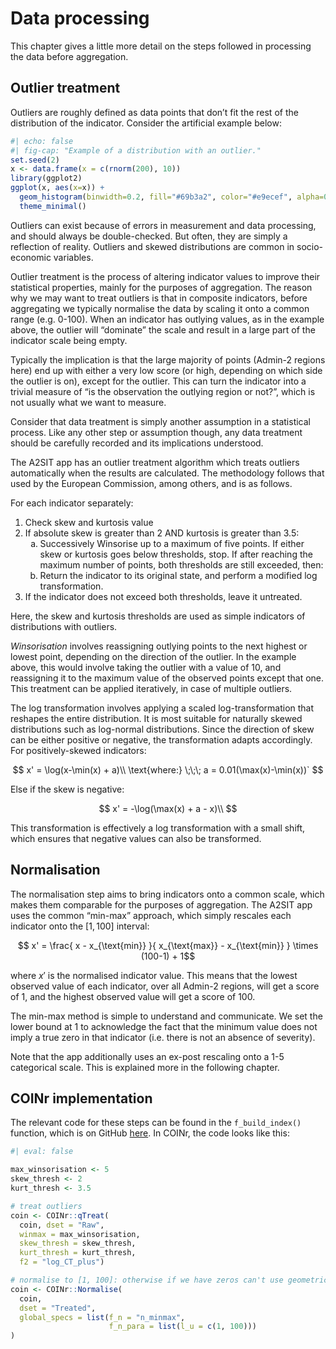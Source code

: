 # Data processing {#sec-dataprocessing}

This chapter gives a little more detail on the steps followed in processing the data before aggregation.

## Outlier treatment

Outliers are roughly defined as data points that don't fit the rest of the distribution of the indicator. Consider the artificial example below:

```r
#| echo: false
#| fig-cap: "Example of a distribution with an outlier."
set.seed(2)
x <- data.frame(x = c(rnorm(200), 10))
library(ggplot2)
ggplot(x, aes(x=x)) + 
  geom_histogram(binwidth=0.2, fill="#69b3a2", color="#e9ecef", alpha=0.9) +
  theme_minimal()
```

Outliers can exist because of errors in measurement and data processing, and should always be double-checked. But often, they are simply a reflection of reality. Outliers and skewed distributions are common in socio-economic variables.

Outlier treatment is the process of altering indicator values to improve their statistical properties, mainly for the purposes of aggregation. The reason why we may want to treat outliers is that in composite indicators, before aggregating we typically normalise the data by scaling it onto a common range (e.g. 0-100). When an indicator has outlying values, as in the example above, the outlier will "dominate" the scale and result in a large part of the indicator scale being empty.

Typically the implication is that the large majority of points (Admin-2 regions here) end up with either a very low score (or high, depending on which side the outlier is on), except for the outlier. This can turn the indicator into a trivial measure of "is the observation the outlying region or not?", which is not usually what we want to measure.

Consider that data treatment is simply another assumption in a statistical process. Like any other step or assumption though, any data treatment should be carefully recorded and its implications understood.

The A2SIT app has an outlier treatment algorithm which treats outliers automatically when the results are calculated. The methodology follows that used by the European Commission, among others, and is as follows.

For each indicator separately:

1. Check skew and kurtosis value
2. If absolute skew is greater than 2 AND kurtosis is greater than 3.5:
    (a) Successively Winsorise up to a maximum of five points. If either skew or kurtosis goes below thresholds, stop. If after reaching the maximum number of points, both thresholds are still exceeded, then:
    (b) Return the indicator to its original state, and perform a modified log transformation.
3. If the indicator does not exceed both thresholds, leave it untreated.

Here, the skew and kurtosis thresholds are used as simple indicators of distributions with outliers.

*Winsorisation* involves reassigning outlying points to the next highest or lowest point, depending on the direction of the outlier. In the example above, this would involve taking the outlier with a value of 10, and reassigning it to the maximum value of the observed points except that one. This treatment can be applied iteratively, in case of multiple outliers.

The log transformation involves applying a scaled log-transformation that reshapes the entire distribution. It is most suitable for naturally skewed distributions such as log-normal distributions. Since the direction of skew can be either positive or negative, the transformation adapts accordingly. For positively-skewed indicators:

$$
x' = \log(x-\min(x) + a)\\ 
\text{where:} \;\;\;  a = 0.01(\max(x)-\min(x))`
$$

Else if the skew is negative:

$$
x' = -\log(\max(x) + a - x)\\ 
$$

This transformation is effectively a log transformation with a small shift, which ensures that negative values can also be transformed.

## Normalisation

The normalisation step aims to bring indicators onto a common scale, which makes them comparable for the purposes of aggregation. The A2SIT app uses the common "min-max" approach, which simply rescales each indicator onto the $[1, 100]$ interval:

$$ x' = \frac{ x - x_{\text{min}} }{ x_{\text{max}} - x_{\text{min}} } \times (100-1) + 1$$

where $x'$ is the normalised indicator value. This means that the lowest observed value of each indicator, over all Admin-2 regions, will get a score of 1, and the highest observed value will get a score of 100.

The min-max method is simple to understand and communicate. We set the lower bound at 1 to acknowledge the fact that the minimum value does not imply a true zero in that indicator (i.e. there is not an absence of severity).

Note that the app additionally uses an ex-post rescaling onto a 1-5 categorical scale. This is explained more in the following chapter.

## COINr implementation

The relevant code for these steps can be found in the `f_build_index()` function, which is on GitHub [here](https://github.com/UNHCR-Guatemala/A2SIT/blob/c7f70d356d426cf76924532ed66a6b2ea9fd5043/R/f_results.R#L46). In COINr, the code looks like this:

```r
#| eval: false

max_winsorisation <- 5
skew_thresh <- 2
kurt_thresh <- 3.5

# treat outliers
coin <- COINr::qTreat(
  coin, dset = "Raw",
  winmax = max_winsorisation,
  skew_thresh = skew_thresh,
  kurt_thresh = kurt_thresh,
  f2 = "log_CT_plus")

# normalise to [1, 100]: otherwise if we have zeros can't use geometric mean
coin <- COINr::Normalise(
  coin,
  dset = "Treated",
  global_specs = list(f_n = "n_minmax",
                      f_n_para = list(l_u = c(1, 100)))
)

```

